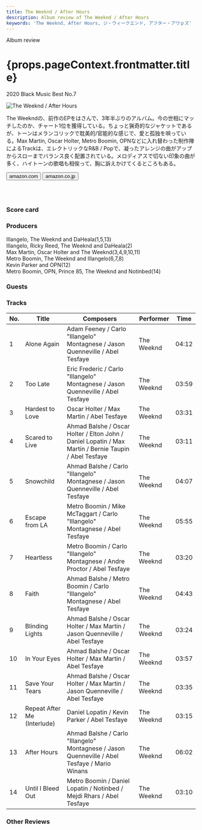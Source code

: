 ```yaml
---
title: The Weeknd / After Hours
description: Album review of The Weeknd / After Hours
keywords: 'The Weeknd, After Hours, ジ・ウィークエンド, アフター・アワｐズ'
---
```





<p className="largeP">Album review</p>
<h1 className="h1--no--margin">{props.pageContext.frontmatter.title}</h1>
<p className="largeP"><Link to="/best50/2020/">2020 Black Music Best No.7</Link></p>

<Row  className="image-card-group">
	<Column colMd={3} colLg={4} noGutterMdLeft="">
       <ImageCard>

![The Weeknd / After Hours](../../images/cd/weeknd6L.jpg) 

</ImageCard>
	</Column>
	<Column colMd={4} colLg={8} noGutterMdLeft="">
	<p>
	The Weekndの、前作のEPをはさんで、3年半ぶりのアルバム。今の世相にマッチしたのか、チャート1位を獲得している。ちょっと猟奇的なジャケットであるが、トーンはメランコリックで耽美的/官能的な感じで、愛と孤独を唄っている。Max Martin, Oscar Holter, Metro Boomin, OPNなどに入れ替わった制作陣によるTrackは、エレクトリックなR&B / Popで、凝ったアレンジの曲がアップからスローまでバランス良く配置されている。メロディアスで切ない印象の曲が多く、ハイトーンの歌唱も相俟って、胸に訴えかけてくるところもある。
	</p>
	<div>
	  <Button className="button-right-mergin"  href="https://amzn.to/2NVIaxt" renderIcon={ArrowUpRight} size='sm' kind='primary'>
      amazon.com
    </Button>
		<Button className="button-right-mergin"  href="https://amzn.to/38rG3ei" renderIcon={ArrowUpRight} size='sm' kind='secondary'>
      amazon.co.jp
    </Button>
	</div>
	<a href="https://geo.music.apple.com/jp/album/after-hours/1499378108?mt=1&app=music&ls=1" style="display:inline-block;overflow:hidden;background:url(https://linkmaker.itunes.apple.com/ja-jp/lockup.svg?releaseDate=2020-03-20&kind=album&bubble=apple_music&style=mono-black) no-repeat;width:180px;height:45px;"></a>
	<AdvJS2/>
</Column>
</Row>
<Row >
	<Column colMd={4} colLg={4} noGutterMdLeft="">
<div>
  <h3>Score card</h3>
	<SliderJS1 value="5" />
  <SliderJS2 value="1" />
	<SliderJS3 value="1" />
  <SliderJS4 value="9" />
</div>
</Column>
<Column colMd={8} colLg={8} noGutterMdLeft="">
<div>
<h3>Producers</h3>
<p>
	Illangelo, The Weeknd and DaHeala(1,5,13)
	<br/>Illangelo, Ricky Reed, The Weeknd and DaHeala(2)
	<br/>Max Martin, Oscar Holter and The Weeknd(3,4,9,10,11)
	<br/>Metro Boomin, The Weeknd and Illangelo(6,7,8)
	<br/>Kevin Parker and OPN(12)
	<br/>Metro Boomin, OPN, Prince 85, The Weeknd and Notinbed(14)
</p>
<h3>Guests</h3>
<p>
</p>
</div>
</Column>
</Row>

<h3>Tracks</h3>

| No. |	 Title                      |	 Composers                                                                                          | Performer  | Time	 |
| --- |	--------------------------- | ----------------------------------------------------------------------------------------------------- | ---------- | ----- |
| 1	  |	Alone Again                	| Adam Feeney / Carlo "Illangelo" Montagnese / Jason Quenneville / Abel Tesfaye                        	| The Weeknd | 04:12 |
| 2	  |	Too Late                   	| Eric Frederic / Carlo "Illangelo" Montagnese / Jason Quenneville / Abel Tesfaye                      	| The Weeknd | 03:59 |
| 3	  |	Hardest to Love            	| Oscar Holter / Max Martin / Abel Tesfaye                                                             	| The Weeknd | 03:31 |
| 4	  |	Scared to Live             	| Ahmad Balshe / Oscar Holter / Elton John / Daniel Lopatin / Max Martin / Bernie Taupin / Abel Tesfaye	| The Weeknd | 03:11 |
| 5	  |	Snowchild                  	| Ahmad Balshe / Carlo "Illangelo" Montagnese / Jason Quenneville / Abel Tesfaye                       	| The Weeknd | 04:07 |
| 6	  |	Escape from LA             	| Metro Boomin / Mike McTaggart / Carlo "Illangelo" Montagnese / Abel Tesfaye                          	| The Weeknd | 05:55 |
| 7	  |	Heartless                  	| Metro Boomin / Carlo "Illangelo" Montagnese / Andre Proctor / Abel Tesfaye                           	| The Weeknd | 03:20 |
| 8	  |	Faith                      	| Ahmad Balshe / Metro Boomin / Carlo "Illangelo" Montagnese / Abel Tesfaye                            	| The Weeknd | 04:43 |
| 9	  |	Blinding Lights            	| Ahmad Balshe / Oscar Holter / Max Martin / Jason Quenneville / Abel Tesfaye                          	| The Weeknd | 03:24 |
| 10  |	In Your Eyes               	| Ahmad Balshe / Oscar Holter / Max Martin / Abel Tesfaye                                              	| The Weeknd | 03:57 |
| 11  |	Save Your Tears            	| Ahmad Balshe / Oscar Holter / Max Martin / Jason Quenneville / Abel Tesfaye                          	| The Weeknd | 03:35 |
| 12  |	Repeat After Me (Interlude)	| Daniel Lopatin / Kevin Parker / Abel Tesfaye                                                         	| The Weeknd | 03:15 |
| 13  |	After Hours                	| Ahmad Balshe / Carlo "Illangelo" Montagnese / Jason Quenneville / Abel Tesfaye / Mario Winans        	| The Weeknd | 06:02 |
| 14  |	Until I Bleed Out          	| Metro Boomin / Daniel Lopatin / Notinbed / Mejdi Rhars / Abel Tesfaye                                	| The Weeknd | 03:10 |

<h3>Other Reviews</h3>

<Row>
	<Column colMd={3} colLg={3} noGutterMdLeft>
		<Review1 />
	</Column>
	<Column colMd={3} colLg={3} noGutterMdLeft>
		<Review2 />
	</Column>
	<Column colMd={3} colLg={3} noGutterMdLeft>
		<Review3 />
	</Column>
</Row>

<AdvJS3 />